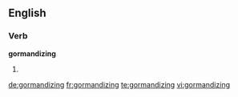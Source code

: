 ==English==

===Verb===
'''gormandizing'''

# {{present participle of|gormandize}}

[[de:gormandizing]]
[[fr:gormandizing]]
[[te:gormandizing]]
[[vi:gormandizing]]